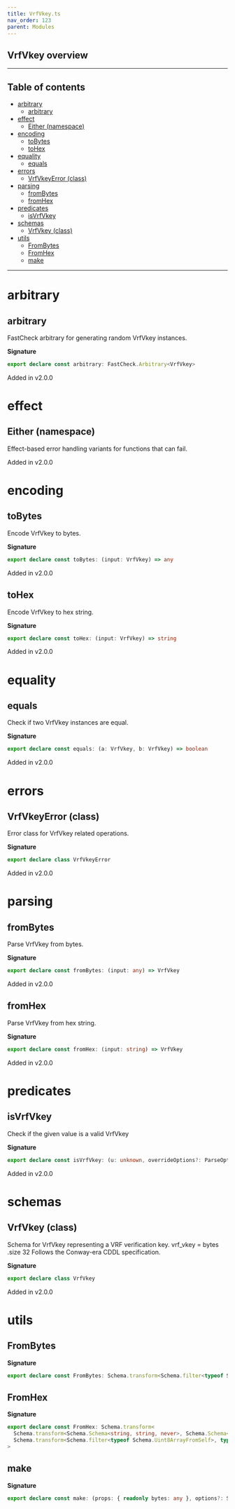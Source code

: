 ```yaml
---
title: VrfVkey.ts
nav_order: 123
parent: Modules
---
```


## VrfVkey overview

---

<h2 className="text-delta">Table of contents</h2>

- [arbitrary](#arbitrary)
  - [arbitrary](#arbitrary-1)
- [effect](#effect)
  - [Either (namespace)](#either-namespace)
- [encoding](#encoding)
  - [toBytes](#tobytes)
  - [toHex](#tohex)
- [equality](#equality)
  - [equals](#equals)
- [errors](#errors)
  - [VrfVkeyError (class)](#vrfvkeyerror-class)
- [parsing](#parsing)
  - [fromBytes](#frombytes)
  - [fromHex](#fromhex)
- [predicates](#predicates)
  - [isVrfVkey](#isvrfvkey)
- [schemas](#schemas)
  - [VrfVkey (class)](#vrfvkey-class)
- [utils](#utils)
  - [FromBytes](#frombytes-1)
  - [FromHex](#fromhex-1)
  - [make](#make)

---

# arbitrary

## arbitrary

FastCheck arbitrary for generating random VrfVkey instances.

**Signature**

```ts
export declare const arbitrary: FastCheck.Arbitrary<VrfVkey>
```

Added in v2.0.0

# effect

## Either (namespace)

Effect-based error handling variants for functions that can fail.

Added in v2.0.0

# encoding

## toBytes

Encode VrfVkey to bytes.

**Signature**

```ts
export declare const toBytes: (input: VrfVkey) => any
```

Added in v2.0.0

## toHex

Encode VrfVkey to hex string.

**Signature**

```ts
export declare const toHex: (input: VrfVkey) => string
```

Added in v2.0.0

# equality

## equals

Check if two VrfVkey instances are equal.

**Signature**

```ts
export declare const equals: (a: VrfVkey, b: VrfVkey) => boolean
```

Added in v2.0.0

# errors

## VrfVkeyError (class)

Error class for VrfVkey related operations.

**Signature**

```ts
export declare class VrfVkeyError
```

Added in v2.0.0

# parsing

## fromBytes

Parse VrfVkey from bytes.

**Signature**

```ts
export declare const fromBytes: (input: any) => VrfVkey
```

Added in v2.0.0

## fromHex

Parse VrfVkey from hex string.

**Signature**

```ts
export declare const fromHex: (input: string) => VrfVkey
```

Added in v2.0.0

# predicates

## isVrfVkey

Check if the given value is a valid VrfVkey

**Signature**

```ts
export declare const isVrfVkey: (u: unknown, overrideOptions?: ParseOptions | number) => u is VrfVkey
```

Added in v2.0.0

# schemas

## VrfVkey (class)

Schema for VrfVkey representing a VRF verification key.
vrf_vkey = bytes .size 32
Follows the Conway-era CDDL specification.

**Signature**

```ts
export declare class VrfVkey
```

Added in v2.0.0

# utils

## FromBytes

**Signature**

```ts
export declare const FromBytes: Schema.transform<Schema.filter<typeof Schema.Uint8ArrayFromSelf>, typeof VrfVkey>
```

## FromHex

**Signature**

```ts
export declare const FromHex: Schema.transform<
  Schema.transform<Schema.Schema<string, string, never>, Schema.Schema<Uint8Array, Uint8Array, never>>,
  Schema.transform<Schema.filter<typeof Schema.Uint8ArrayFromSelf>, typeof VrfVkey>
>
```

## make

**Signature**

```ts
export declare const make: (props: { readonly bytes: any }, options?: Schema.MakeOptions | undefined) => VrfVkey
```
